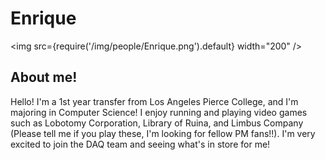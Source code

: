 # Enrique

<img src={require('/img/people/Enrique.png').default} width="200" />

## About me!

Hello! I'm a 1st year transfer from Los Angeles Pierce College, and I'm majoring in Computer Science!
I enjoy running and playing video games such as Lobotomy Corporation, Library of Ruina, and Limbus Company (Please tell me if you play these, I'm looking for fellow PM fans!!).
I'm very excited to join the DAQ team and seeing what's in store for me!